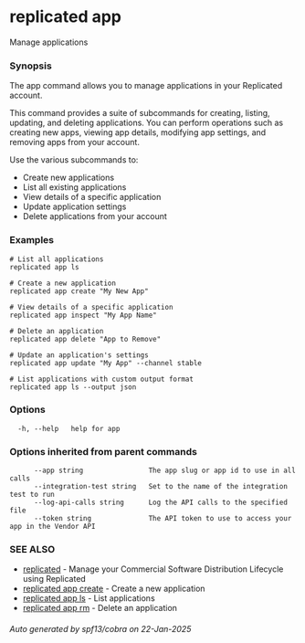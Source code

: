 # replicated app

Manage applications

### Synopsis

The app command allows you to manage applications in your Replicated account.

This command provides a suite of subcommands for creating, listing, updating, and
deleting applications. You can perform operations such as creating new apps,
viewing app details, modifying app settings, and removing apps from your account.

Use the various subcommands to:
- Create new applications
- List all existing applications
- View details of a specific application
- Update application settings
- Delete applications from your account

### Examples

```
# List all applications
replicated app ls

# Create a new application
replicated app create "My New App"

# View details of a specific application
replicated app inspect "My App Name"

# Delete an application
replicated app delete "App to Remove"

# Update an application's settings
replicated app update "My App" --channel stable

# List applications with custom output format
replicated app ls --output json
```

### Options

```
  -h, --help   help for app
```

### Options inherited from parent commands

```
      --app string                The app slug or app id to use in all calls
      --integration-test string   Set to the name of the integration test to run
      --log-api-calls string      Log the API calls to the specified file
      --token string              The API token to use to access your app in the Vendor API
```

### SEE ALSO

* [replicated](replicated)	 - Manage your Commercial Software Distribution Lifecycle using Replicated
* [replicated app create](replicated-cli-app-create)	 - Create a new application
* [replicated app ls](replicated-cli-app-ls)	 - List applications
* [replicated app rm](replicated-cli-app-rm)	 - Delete an application

###### Auto generated by spf13/cobra on 22-Jan-2025
